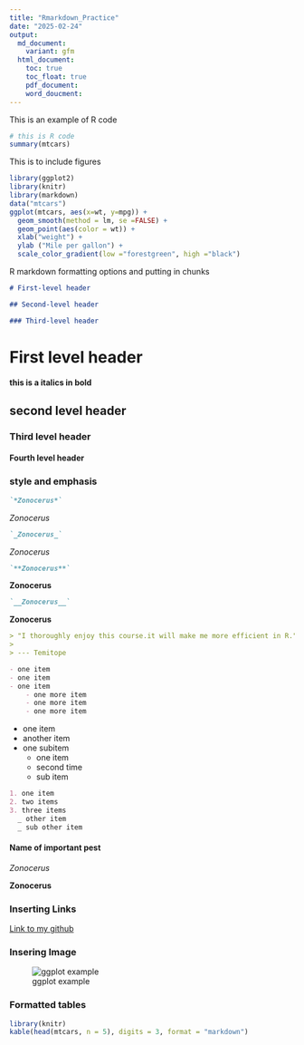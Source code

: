 ```yaml
---
title: "Rmarkdown_Practice"
date: "2025-02-24"
output:
  md_document:
    variant: gfm
  html_document:
    toc: true
    toc_float: true
    pdf_document:
    word_doucment:  
---
```

This is an example of R code
```r
# this is R code
summary(mtcars)
```
This is to include figures
```r
library(ggplot2)
library(knitr)
library(markdown)
data("mtcars")
ggplot(mtcars, aes(x=wt, y=mpg)) +
  geom_smooth(method = lm, se =FALSE) +
  geom_point(aes(color = wt)) +
  xlab("weight") +
  ylab ("Mile per gallon") +
  scale_color_gradient(low ="forestgreen", high ="black")
```

R markdown formatting options and putting in chunks

``` markdown
# First-level header

## Second-level header

### Third-level header
```

# First level header

**this is a italics in bold**

## second level header

### Third level header

#### Fourth level header



### style and emphasis

```markdown
`*Zonocerus*`
```
*Zonocerus*

``` markdown
`_Zonocerus_` 
```

*Zonocerus*

``` markdown
`**Zonocerus**` 
```

**Zonocerus**

``` markdown
`__Zonocerus__`
```

__Zonocerus__


``` markdown
> "I thoroughly enjoy this course.it will make me more efficient in R."
>
> --- Temitope
```


``` markdown
- one item
- one item
- one item
    - one more item
    - one more item
    - one more item
```

-   one item
-   another item
-   one subitem
    - one item
    - second time
    - sub item

``` markdown
1. one item
2. two items
3. three items
  _ other item
  _ sub other item
```

#### Name of important pest

*Zonocerus*

**Zonocerus** 

### Inserting Links
[Link to my github](https://github.com/Damseltemi/PLPA_ClassAss/blob/main/RmarkdownPractice.md) 

### Insering Image
![ggplot example](Plot3.jpg)

### Formatted tables
```r
library(knitr)
kable(head(mtcars, n = 5), digits = 3, format = "markdown")
```




